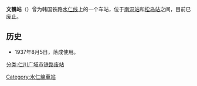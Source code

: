 {{unreferenced|time=2014-05-05T03:09:25+00:00}}
{{朝鮮半島車站資訊
|公司色 = black
|文字色 = 
|站名 = 文鶴站
|圖片 = 
|pxl = 
|圖片說明 = 
|前一站 = [[南洞產業園地站|南洞]] 
|前一站距離 = 3.4
|後一站距離 = 1.5
|後一站 = [[松岛站_(仁川)|松岛]] 
|諺文 = 문학역
|朝鮮漢字 = 文鶴驛
|文觀部式 = Munhak yeok
|馬-賴式 = 
|副站名 = 
|車站編號 = 
|停站路線數 = 
|所屬公司 = [[朝鲜总督府铁道局|朝鲜总督府铁道局]]
|所屬路線 = [[水仁线|水仁线]]
|距離 = 45.8
|起點站 = [[水原站_(京畿道)|水原]]
|所在地 =[[仁川广域市|仁川广域市]][[彌鄒忽区|彌鄒忽区]][[文鶴洞|文鶴洞]]
|車站構造 = 地面车站
|月台配置 = 
|啟用年月日 = 1937年8月5日
|廢站年月日 = 
|上下車人次 = 
|統計年度 = 
|轉車 = 
|備註 = 
|全寬備註 = 
}}

'''文鶴站'''（{{kor|諺=문학역|漢=文鶴驛|羅=Munhak yeok|f=y}}）曾为韩国铁路[[水仁线|水仁线]]上的一个车站，位于[[南洞產業園地站|南洞站]]和[[松岛站_(仁川)|松岛站]]之间，目前已废止。

== 历史 ==
*1937年8月5日，落成使用。

{{水仁线}}

[[分类:仁川广域市铁路废站|分类:仁川广域市铁路废站]]
[[Category:水仁線車站|Category:水仁線車站]]